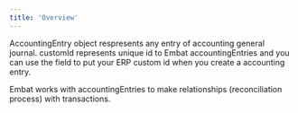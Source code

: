 ```yaml
---
title: 'Overview'
---
```



AccountingEntry object respresents any entry of accounting general journal. customId represents unique id to Embat accountingEntries and you can use the field to put your ERP custom id when you create a accounting entry.

Embat works with accountingEntries to make relationships (reconciliation process) with transactions.
